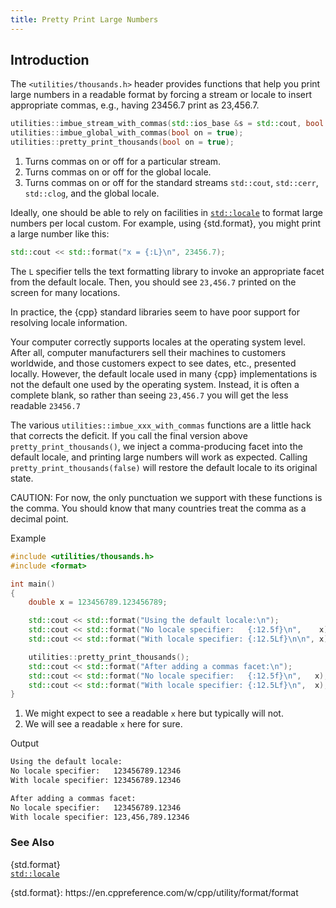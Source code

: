 ```yaml
---
title: Pretty Print Large Numbers
---
```


## Introduction

The `<utilities/thousands.h>` header provides functions that help you print large numbers in a readable format by forcing a stream or locale to insert appropriate commas, e.g., having 23456.7 print as 23,456.7.

```cpp
utilities::imbue_stream_with_commas(std::ios_base &s = std::cout, bool on = true); // <1>
utilities::imbue_global_with_commas(bool on = true);                               // <2>
utilities::pretty_print_thousands(bool on = true);                                 // <3>
```
1. Turns commas on or off for a particular stream.
2. Turns commas on or off for the global locale.
3. Turns commas on or off for the standard streams `std::cout`, `std::cerr`, `std::clog`, and the global locale.

Ideally, one should be able to rely on facilities in [`std::locale`] to format large numbers per local custom.
For example, using {std.format}, you might print a large number like this:
```cpp
std::cout << std::format("x = {:L}\n", 23456.7);
```
The `L` specifier tells the text formatting library to invoke an appropriate facet from the default locale.
Then, you should see `23,456.7` printed on the screen for many locations.

In practice, the {cpp}  standard libraries seem to have poor support for resolving locale information.

Your computer correctly supports locales at the operating system level.
After all, computer manufacturers sell their machines to customers worldwide, and those customers expect to see dates, etc., presented locally.
However, the default locale used in many {cpp} implementations is not the default one used by the operating system.
Instead, it is often a complete blank, so rather than seeing `23,456.7` you will get the less readable `23456.7`

The various `utilities::imbue_xxx_with_commas` functions are a little hack that corrects the deficit.
If you call the final version above `pretty_print_thousands()`, we inject a comma-producing facet into the default locale, and printing large numbers will work as expected.
Calling `pretty_print_thousands(false)` will restore the default locale to its original state.

CAUTION: For now, the only punctuation we support with these functions is the comma.
You should know that many countries treat the comma as a decimal point.

[Example]{.bt}
```cpp
#include <utilities/thousands.h>
#include <format>

int main()
{
    double x = 123456789.123456789;

    std::cout << std::format("Using the default locale:\n");
    std::cout << std::format("No locale specifier:   {:12.5f}\n",    x);
    std::cout << std::format("With locale specifier: {:12.5Lf}\n\n", x);  // <1>

    utilities::pretty_print_thousands();
    std::cout << std::format("After adding a commas facet:\n");
    std::cout << std::format("No locale specifier:   {:12.5f}\n",   x);
    std::cout << std::format("With locale specifier: {:12.5Lf}\n",  x);   // <2>
}
```
1. We might expect to see a readable `x` here but typically will not.
2. We will see a readable `x` here for sure.

[Output]{.bt}

```sh
Using the default locale:
No locale specifier:   123456789.12346
With locale specifier: 123456789.12346

After adding a commas facet:
No locale specifier:   123456789.12346
With locale specifier: 123,456,789.12346
```

### See Also
{std.format} \
[`std::locale`]

<!-- Some reference link definitions -->
[`std::locale`]:    https://en.cppreference.com/w/cpp/locale/locale
{std.format}:    https://en.cppreference.com/w/cpp/utility/format/format